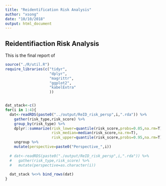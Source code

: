 ```yaml
---
title: "Reidentification Risk Analysis"
author: "xsong"
date: "10/10/2018"
output: html_document
---
```


## Reidentifiaction Risk Analysis ##

This is the final report of 
```r
source("./R/util.R")
require_libraries(c("tidyr",
                    "dplyr",
                    "magrittr",
                    "ggplot2",
                    "kabelExtra"
                    ))


dat_stack<-c()
for(i in 1:4){
  dat<-readRDS(paste0("../output/ReID_risk_persp",i,".rda")) %>%
    gather(risk_type,risk_score) %>%
    group_by(risk_type) %>%
    dplyr::summarize(risk_lower=quantile(risk_score,probs=0.05,na.rm=T),
                     risk_median=median(risk_score,na.rm=T),
                     risk_upper=quantile(risk_score,probs=0.95,na.rm=T)) %>%
    ungroup %>%
    mutate(perspective=paste0("Perspective_",i))
  
  # dat<-readRDS(paste0("./output/ReID_risk_persp",i,".rda")) %>%
  #   gather(risk_type,risk_score) %>%
  #   mutate(perspective=as.character(i))
  
  dat_stack %<>% bind_rows(dat)
}
```

